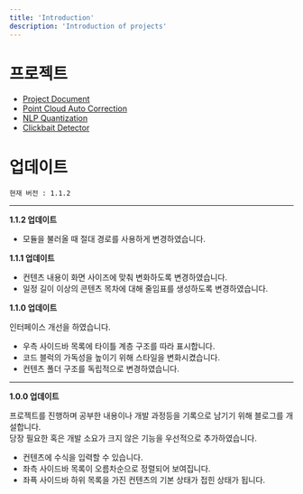 ```yaml
---
title: 'Introduction'
description: 'Introduction of projects'
---
```


# 프로젝트
* [Project Document](https://github.com/yeti-s/yeti-s.github.io)
* [Point Cloud Auto Correction](https://github.com/yeti-s/PCAC)
* [NLP Quantization](https://github.com/yeti-s/nlp_quantization)
* [Clickbait Detector](https://github.com/yeti-s/hyu-2023-nlp-team-project)

# 업데이트
```현재 버전 : 1.1.2```

---
**1.1.2 업데이트**
* 모듈을 불러올 때 절대 경로를 사용하게 변경하였습니다.

**1.1.1 업데이트**
* 컨텐츠 내용이 화면 사이즈에 맞춰 변화하도록 변경하였습니다.
* 일정 길이 이상의 콘텐츠 목차에 대해 줄임표를 생성하도록 변경하였습니다.

**1.1.0 업데이트**

인터페이스 개선을 하였습니다.

* 우측 사이드바 목록에 타이틀 계층 구조를 따라 표시합니다.
* 코드 블럭의 가독성을 높이기 위해 스타일을 변화시켰습니다.
* 컨텐츠 폴더 구조를 독립적으로 변경하였습니다.

---
**1.0.0 업데이트**

프로젝트를 진행하며 공부한 내용이나 개발 과정등을 기록으로 남기기 위해 블로그를 개설합니다.  
당장 필요한 혹은 개발 소요가 크지 않은 기능을 우선적으로 추가하였습니다.

* 컨텐츠에 수식을 입력할 수 있습니다.
* 좌측 사이드바 목록이 오름차순으로 정렬되어 보여집니다.
* 좌픅 사이드바 하위 목록을 가진 컨텐츠의 기본 상태가 접힌 상태가 됩니다.
